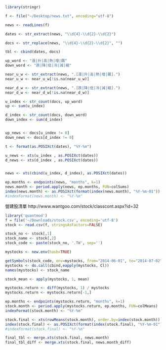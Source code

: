 
```{r}
library(stringr)
```

```{r}

f <- file("~/Desktop/news.txt", encoding="utf-8")

news <- readLines(f)

dates <- str_extract(news, "\\d{4}-\\d{2}-\\d{2}")

docs <- str_replace(news, "\\d{4}-\\d{2}-\\d{2}", "")

tbl <- cbind(dates, docs)

up_word <- "漲|升|高|熱|增|飆"
down_word <- "跌|降|低|冷|減|縮"

near_u_w <- str_extract(news, ".[漲|升|高|熱|增|飆].")
near_u_w <- near_u_w[!is.na(near_u_w)]

near_d_w <- str_extract(news, ".[跌|降|低|冷|減|縮].")
near_d_w <- near_d_w[!is.na(near_d_w)]

u_index <- str_count(docs, up_word)
up <- sum(u_index)

d_index <- str_count(docs, down_word)
down_index <- sum(d_index)


up_news <- docs[u_index != 0]
down_news <- docs[d_index != 0]

t <- format(as.POSIXct(dates), "%Y-%m")

u_news <- xts(u_index , as.POSIXct(dates))
d_news <- xts(d_index , as.POSIXct(dates))


news <- xts(cbind(u_index, d_index), as.POSIXct(dates))

ep.months <- endpoints(news, "months", k=1)
news.month <- period.apply(news, ep.months, FUN=colSums)
index(news.month) <- as.POSIXct(format(index(news.month), "%Y-%m-01"))
#indexFormat(news.month) <- "%Y-%m"

```

營建股清單
http://www.wantgoo.com/stock/classcont.aspx?id=32

```{r}
library('quantmod')
f = file('~/Downloads/stock.csv', encoding='utf-8')
stock <- read.csv(f, stringsAsFactors=FALSE)

stock_no <- stock[,1]
stock_name <- stock[,2]
stock_code <- paste(stock_no, '.TW', sep='')

mystocks <- new.env(hash=TRUE)

getSymbols(stock_code, env=mystocks, from="2014-06-01", to="2014-07-02")
mystocks <- do.call(cbind,eapply(mystocks, Cl))
names(mystocks) <- stock_name

stock_mean <- apply(mystocks, 1, mean)

mystocks.return <- diff(mystocks, 1) / mystocks
mystocks.return <- mystocks.return[-1,]

ep.months <- endpoints(mystocks.return, "months", k=1)
stock.month <- period.apply(mystocks.return, ep.months, FUN=colMeans)
indexFormat(stock.month) <- "%Y-%m"

stock.final <- xts(rowMeans(stock.month), order.by=index(stock.month))
index(stock.final) <- as.POSIXct(format(index(stock.final), "%Y-%m-01"))
#indexFormat(stock.final) <- "%Y-%m"
```

```{r}
final_tbl <- merge.xts(stock.final, news.month)
final_tbl_diff <- merge.xts(stock.final, news.month_diff)

```
